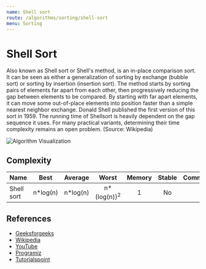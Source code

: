 ```yaml
---
name: Shell sort
route: /algorithms/sorting/shell-sort
menu: Sorting
---
```


# Shell Sort

Also known as Shell sort or Shell's method, is an in-place comparison sort. It can be seen
as either a generalization of sorting by exchange (bubble sort) or sorting by insertion
(insertion sort). The method starts by sorting pairs of elements far apart from each
other, then progressively reducing the gap between elements to be compared. By starting
with far apart elements, it can move some out-of-place elements into position faster than
a simple nearest neighbor exchange. Donald Shell published the first version of this sort
in 1959. The running time of Shellsort is heavily dependent on the gap sequence it uses.
For many practical variants, determining their time complexity remains an open problem.
(Source: Wikipedia)

![Algorithm Visualization](https://www.tutorialspoint.com/data_structures_algorithms/images/shell_sort.jpg)

## Complexity

| Name       |   Best    |  Average  |          Worst          | Memory | Stable | Comments |
| ---------- | :-------: | :-------: | :---------------------: | :----: | :----: | :------- |
| Shell sort | n\*log(n) | n\*log(n) | n\*(log(n))<sup>2</sup> |   1    |   No   |          |

## References

- [Geeksforgeeks](https://www.geeksforgeeks.org/shellsort/)
- [Wikipedia](https://en.wikipedia.org/wiki/Shellsort)
- [YouTube](https://www.youtube.com/watch?v=ddeLSDsYVp8)
- [Programiz](https://www.programiz.com/dsa/shell-sort)
- [Tutorialspoint](https://www.tutorialspoint.com/data_structures_algorithms/shell_sort_algorithm.htm)
